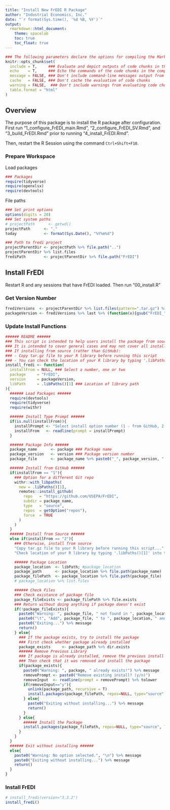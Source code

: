 ```yaml
---
title: "Install New FrEDI R Package"
author: "Industrial Economics, Inc."
date: "`r format(Sys.time(), '%d %B, %Y')`"
output:
  rmarkdown::html_document:
    theme: spacelab
    toc: true
    toc_float: true
---
```


<style>
/* Simplified version of Bootstrap's responsive table CSS */
.table-responsive {
    display: block;
    width: 100%;
    overflow-x: auto;
}

.table-responsive > table {
    width: 100%;
}
</style>


```r
### The following parameters declare the options for compiling the Markdown document.
knitr::opts_chunk$set(
  include = T,     ### Evaluate and depict outputs of code chunks in the compiled document
  echo    = T,     ### Echo the commands of the code chunks in the compiled document
  message = FALSE, ### Don't include command-line messages output from evaluating code chunks
  cache   = FALSE, ### Don't cache the evaluation of code chunks
  warning = FALSE,  ### Don't include warnings from evaluating code chunks
  table.format = "html" 
)
```

## Overview

The purpose of this package is to install the R package after configuration. First run "1_configure_FrEDI_main.Rmd", "2_configure_FrEDI_SV.Rmd", and "3_build_FrEDI.Rmd" prior to running "4_install_FrEDI.Rmd".

Then, restart the R Session using the command `Ctrl+Shift+F10`.

### Prepare Workspace


Load packages 

```r
### Packages
require(tidyverse)
require(openxlsx)
require(devtools)
```


File paths


```r
### Set print options
options(digits = 20)
### Set system paths
# projectPath      <- getwd()
projectPath      <- "."
today            <- format(Sys.Date(), "%Y%m%d")

### Path to fredi project
projectParentDir <- projectPath %>% file.path("..")
projectParentDir %>% list.files
frediPath        <- projectParentDir %>% file.path("FrEDI")
```

## Install FrEDI


Restart R and any sessions that have FrEDI loaded. Then run "00_install.R"

### Get Version Number

```r
frediVersions  <- projectParentDir %>% list.files(pattern=".tar.gz") %>% sort; frediVersions
packageVersion <- frediVersions %>% last %>% (function(x){gsub("FrEDI_", "", x)}) %>% (function(x){gsub("\\.tar\\.gz", "", x)}); packageVersion
```


### Update Install Functions



```r
###### README ######
### This script is intended to help users install the package from source or the GitHub repository.
### It is intended to cover general cases and may not cover all install requirements.
### If installing from source (rather than GitHub):
### - Copy tar.gz file to your R library before running this script
### - You can check the location of your R library by typing '.libPaths()[1]' into the command line
install_fredi <- function(
  installFrom = NULL, ### Select a number, one or two
  package     = "FrEDI",
  version     = packageVersion,
  libPath     = .libPaths()[1] ### Location of library path
){
  ###### Load Packages ######
  require(devtools)
  require(tidyverse)
  require(withr)

  ###### Install Type Prompt ######
  if(is.null(installFrom)){
    installPrompt <- "Select install option number (1 - from GitHub, 2 - local, from source):"
    installFrom   <- readline(prompt = installPrompt)
  }

  ###### Package Info ######
  package_name      <- package ### Package name
  package_version   <- version ### Package version number
  package_file      <- package_name %>% paste0("_", package_version, ".", "tar.gz")

  ###### Install from GitHub ######
  if(installFrom == "1"){
    ### Option for a different Git repo
    withr::with_libpaths(
      new = .libPaths()[1],
      remotes::install_github(
        repo   = "https://github.com/USEPA/FrEDI",
        subdir = package_name,
        type   = "source",
        repos  = getOption("repos"),
        force  = TRUE
      )
    )
  }
  ###### Install from Source ######
  else if(installFrom == "2"){
    ### Otherwise, install from source
    "Copy tar.gz file to your R library before running this script..." %>% message
    "Check location of your R library by typing '.libPaths()[1]' into the command line..." %>% message

    ###### Package Location
    package_location  <- libPath; #package_location
    package_path      <- package_location %>% file.path(package_name)
    package_filePath  <- package_location %>% file.path(package_file)
    # package_location %>% list.files

    ###### Check Files
    ### Check existance of package file
    package_fileExists <- package_filePath %>% file.exists
    ### Return without doing anything if package doesn't exist
    if(!package_fileExists){
      paste0("Warning: ", package_file, " not found in ", package_location, "...") %>% message
      paste0("\t", "Add", package_file, " to ", package_location, " and then rerun this script.", "\n") %>% message
      paste0("Exiting...") %>% message
      return()
    } else{
      ### If the package exists, try to install the package
      ### First check whether package already installed
      package_exists     <- package_path %>% dir.exists
      ###### Remove Previous Library
      ### If package is already installed, remove the previous install
      ### Then check that it was removed and install the package
      if(package_exists){
        paste0("Warning: ", package, " already exists!") %>% message
        removePrompt <- paste0("Remove existing install? (y/n)")
        removeInput  <- readline(prompt = removePrompt) %>% tolower
        if(removeInput=="y"){
          unlink(package_path, recursive = T)
          install.packages(package_filePath, repos=NULL, type="source", lib=package_location)
        } else{
          paste0("Exiting without installing...") %>% message
          return()
        }
      } else{
        ###### Install the Package
        install.packages(package_filePath, repos=NULL, type="source", lib=package_location)
      }
    }
  }
  ###### Exit without installing ######
  else{
    paste0("Warning: No option selected.", "\n") %>% message
    paste0("Exiting without installing...") %>% message
    return()
  }
}
```




### Install FrEDI

```r
# install_fredi(version="3.3.2")
install_fredi()
```




